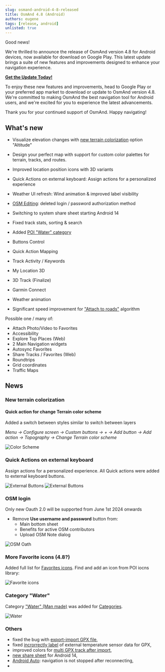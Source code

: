 ```yaml
---
slug: osmand-android-4-8-released
title: OsmAnd 4.8 (Android)
authors: eugene
tags: [release, android]
unlisted: true
---
```



Good news!  

We're thrilled to announce the release of OsmAnd version 4.8 for Android devices, now available for download on Google Play. This latest update brings a suite of new features and improvements designed to enhance your navigation experience.

**[Get the Update Today!](https://play.google.com/store/apps/dev?id=8483587772816822023)**

To enjoy these new features and improvements, head to Google Play or your preferred app market to download or update to OsmAnd version 4.8. We're committed to making OsmAnd the best navigation tool for Android users, and we're excited for you to experience the latest advancements.

Thank you for your continued support of OsmAnd. Happy navigating!


<!--truncate-->


## What's new

- Visualize elevation changes with [new terrain colorization](#new-terrain-colorization) option "Altitude" 
- Design your perfect map with support for custom color palettes for terrain, tracks, and routes. 
- Improved location position icons with 3D variants 
- Quick Actions on external keyboard: Assign actions for a personalized experience 
- Weather UI refresh: Wind animation & improved label visibility 
- [OSM Editing](#osm-login): deleted login / password authorization method 
- Switching to system share sheet starting Android 14 
- Fixed track stats, sorting & search 
- Added [POI "Water" category](#category-water)

- Buttons Control
- Quick Action Mapping
- Track Activity / Keywords
- My Location 3D
- 3D Track (Finalize)
- Garmin Connect
- Weather animation
- Significant speed improvement for ["Attach to roads"](https://osmand.net/docs/user/navigation/setup/gpx-navigation#attach-to-roads) algorithm

Possible one / many of:
* Attach Photo/Video to Favorites
* Accessibility 
* Explore Top Places (Web)
* 2 Main Navigation widgets
* Autosync Favorites
* Share Tracks / Favorites (Web)
* Roundtrips
* Grid coordinates
* Traffic Maps


## News

### New terrain colorization

#### Quick action for change Terrain color scheme


Added a switch between styles similar to switch between layers

_Menu → Configure screen → Custom buttons → + → Add button → Add action → Topography → Change Terrain color scheme_

![Color Scheme](./img/color_scheme.png)

### Quick Actions on external keyboard

Assign actions for a personalized experience. All Quick actions were added to external keyboard buttons.

![External Buttons](./img/external_buttons.png) ![External Buttons](./img/external_buttons_1.png)

### OSM login

Only new Oauth 2.0 will be supported from June 1st 2024 onwards

- Remove **Use username and password** button from:
  - Main bottom sheet
  - Benefits for active OSM contributors
  - Upload OSM Note dialog

![OSM Oath](./img/osm_oath.png)

### More Favorite icons (4.8?)

Added full list for [Favorites icons](https://github.com/osmandapp/OsmAnd/issues/16223). Find and add an icon from POI iocns library:

![Favorite icons](./img/favorite_icons.png)

### Category "Water"

Category ["Water" (Man made)](https://github.com/osmandapp/OsmAnd/issues/16021) was added for [Categories](https://osmand.net/docs/user/search/search-poi#categories-poi-search).

![Water](./img/water_poi.png)

### Others

- fixed the bug with [export-import GPX file](https://github.com/osmandapp/OsmAnd/issues/19212),
- fixed [incrorrectly label](https://github.com/osmandapp/OsmAnd/issues/19834) of external temperature sensor data for GPX,
- improved colors for [multi GPX track after import](https://github.com/osmandapp/OsmAnd/issues/19995),
- [new share sheet](https://osmand.net/docs/user/map/map-context-menu/#share) for Android 14,
- [Android Auto](https://github.com/osmandapp/OsmAnd/issues/19651): navigation is not stopped after reconnecting,
- 